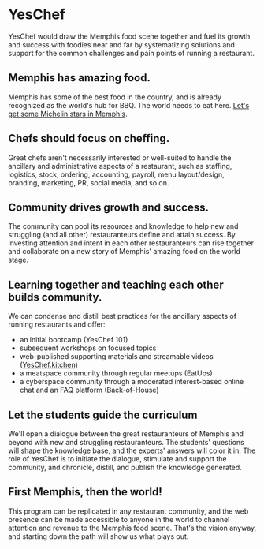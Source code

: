 # YesChef

YesChef would draw the Memphis food scene together and fuel its growth and success with foodies near and far by systematizing solutions and support for the common challenges and pain points of running a restaurant.

## Memphis has amazing food.

Memphis has some of the best food in the country, and is already recognized as the world's hub for BBQ. The world needs to eat here. [Let's get some Michelin stars in Memphis](https://www.viamichelin.com/web/Restaurants?geoboundaries=34.9326674,-90.2410126:35.3448152,-89.7466278).

## Chefs should focus on cheffing.

Great chefs aren't necessarily interested or well-suited to handle the ancillary and administrative aspects of a restaurant, such as staffing, logistics, stock, ordering, accounting, payroll, menu layout/design, branding, marketing, PR, social media, and so on.

## Community drives growth and success.

The community can pool its resources and knowledge to help new and struggling (and all other) restauranteurs define and attain success. By investing attention and intent in each other restauranteurs can rise together and collaborate on a new story of Memphis' amazing food on the world stage.

## Learning together and teaching each other builds community.

We can condense and distill best practices for the ancillary aspects of running restaurants and offer:
- an initial bootcamp (YesChef 101)
- subsequent workshops on focused topics
- web-published supporting materials and streamable videos ([YesChef.kitchen](https://YesChef.kitchen))
- a meatspace community through regular meetups (EatUps)
- a cyberspace community through a moderated interest-based online chat and an FAQ platform (Back-of-House)

## Let the students guide the curriculum

We'll open a dialogue between the great restauranteurs of Memphis and beyond with new and struggling restauranteurs. The students' questions will shape the knowledge base, and the experts' answers will color it in. The role of YesChef is to initiate the dialogue, stimulate and support the community, and chronicle, distill, and publish the knowledge generated.

## First Memphis, then the world!

This program can be replicated in any restaurant community, and the web presence can be made accessible to anyone in the world to channel attention and revenue to the Memphis food scene. That's the vision anyway, and starting down the path will show us what plays out.